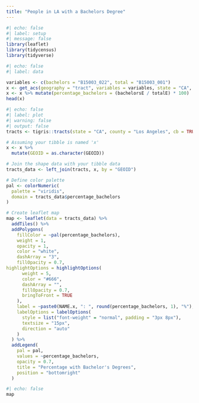 ```yaml
---
title: "People in LA with a Bachelors Degree"
---
```


```r
#| echo: false
#| label: setup
#| message: false
library(leaflet)
library(tidycensus) 
library(tidyverse) 
```

```r
#| echo: false
#| label: data

variables <- c(bachelors = "B15003_022", total = "B15003_001")
x <- get_acs(geography = "tract", variables = variables, state = "CA", county = "Los Angeles", year = 2021, survey = "acs5", output = "wide")
x <- x %>% mutate(percentage_bachelors = (bachelorsE / totalE) * 100)
head(x)
```

```r
#| echo: false
#| label: plot
#| warning: false
#| output: false
tracts <- tigris::tracts(state = "CA", county = "Los Angeles", cb = TRUE)

# Assuming your tibble is named 'x'
x <- x %>%
  mutate(GEOID = as.character(GEOID))

# Join the shape data with your tibble data
tracts_data <- left_join(tracts, x, by = "GEOID")

# Define color palette
pal <- colorNumeric(
  palette = "viridis",
  domain = tracts_data$percentage_bachelors
)

# Create leaflet map
map <- leaflet(data = tracts_data) %>%
  addTiles() %>%
  addPolygons(
    fillColor = ~pal(percentage_bachelors),
    weight = 1,
    opacity = 1,
    color = "white",
    dashArray = "3",
    fillOpacity = 0.7,
highlightOptions = highlightOptions(
      weight = 5,
      color = "#666",
      dashArray = "",
      fillOpacity = 0.7,
      bringToFront = TRUE
    ),
    label = ~paste0(NAME.x, ": ", round(percentage_bachelors, 1), "%"),
    labelOptions = labelOptions(
      style = list("font-weight" = "normal", padding = "3px 8px"),
      textsize = "15px",
      direction = "auto"
    )
  ) %>%
  addLegend(
    pal = pal,
    values = ~percentage_bachelors,
    opacity = 0.7,
    title = "Percentage with Bachelor's Degrees",
    position = "bottomright"
  )
```

```r
#| echo: false
map
```

